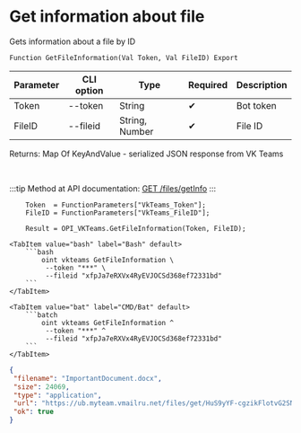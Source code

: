 ﻿---
sidebar_position: 3
description: Get information about file and other functions to work with VKTeams in the Open Integration Package, a free open-source integration library for 1C:Enterprise 8, OneScript and CLI
keywords: [1C, 1С, 1С:Enterprise, 1С:Enterprise 8.3, API, Integration, Services, Exchange, OneScript, CLI, VKTeams]
---


# Get information about file
 Gets information about a file by ID



`Function GetFileInformation(Val Token, Val FileID) Export`

  | Parameter | CLI option | Type | Required | Description |
  |-|-|-|-|-|
  | Token | --token | String | &#x2714; | Bot token |
  | FileID | --fileid | String, Number | &#x2714; | File ID |

  
  Returns:  Map Of KeyAndValue - serialized JSON response from VK Teams

<br/>

:::tip
Method at API documentation: [GET /files/getInfo](https://teams.vk.com/botapi/#/files/get_files_getInfo)
:::
<br/>


```bsl title="1C:Enterprise/OneScript code example"
    Token  = FunctionParameters["VkTeams_Token"];
    FileID = FunctionParameters["VkTeams_FileID"];

    Result = OPI_VKTeams.GetFileInformation(Token, FileID);
```
 

 <Tabs>
  
    <TabItem value="bash" label="Bash" default>
        ```bash
            oint vkteams GetFileInformation \
             --token "***" \
             --fileid "xfpJa7eRXVx4RyEVJOCSd368ef72331bd"
        ```
    </TabItem>
  
    <TabItem value="bat" label="CMD/Bat" default>
        ```batch
            oint vkteams GetFileInformation ^
             --token "***" ^
             --fileid "xfpJa7eRXVx4RyEVJOCSd368ef72331bd"
        ```
    </TabItem>
</Tabs>


```json title="Result"
{
 "filename": "ImportantDocument.docx",
 "size": 24069,
 "type": "application",
 "url": "https://ub.myteam.vmailru.net/files/get/HuS9yYF-cgzikFlotvG2SNcCVxOhn8QE_avKV8WSYXyHdn9nQICWmni0P32fyB8kZn4ayvBX77_DtbG0zfT7SA5NWyJHQJ09_UE4E89EsjLnL71ATXC5iNKm11i3RadIhF8dtuIIa3LRt6PuceiZu6CLjtBLqP8ZzoOO8m0R3BUrlMFfkhR2bKgcT1hjublzVwBSs92GRvkdCgrETv2F1Zn0Nj2YNLmTYNvdlopJU5JLr9elJjgjvs32NRgeengtGUqKT6KzQSTjK3JFpC5Qs66SmDurT5qyJlOKuJ2GHwivyVQPIMUL5qBR5dgKAxLq_JvEtCIC6dOyv7tOaCji99xk8AmpVrn_TnRE7hqwI_BP0zeTT6Ybx1fhP4B-b2D12XWLWpk86IjCwMsz8pAf4AuOd0Um_a6tEzeGGQfDigzUBnDLxR6dyCu-bvKduTkaww/ImportantDocument.docx",
 "ok": true
}
```
